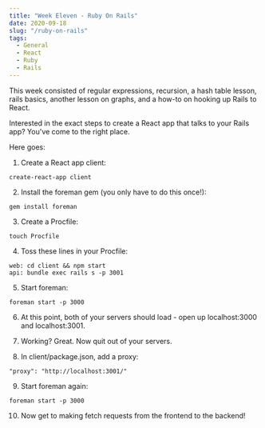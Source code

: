 ```yaml
---
title: "Week Eleven - Ruby On Rails"
date: 2020-09-18
slug: "/ruby-on-rails"
tags:
  - General
  - React
  - Ruby
  - Rails
---
```


This week consisted of regular expressions, recursion, a hash table lesson, rails basics, another lesson on graphs, and a how-to on hooking up Rails to React.

Interested in the exact steps to create a React app that talks to your Rails app? You've come to the right place.

Here goes:

1. Create a React app client:

```
create-react-app client
```

2. Install the foreman gem (you only have to do this once!):

```
gem install foreman
```

3. Create a Procfile:

```
touch Procfile
```

4. Toss these lines in your Procfile:

```
web: cd client && npm start
api: bundle exec rails s -p 3001
```

5. Start foreman:

```
foreman start -p 3000
```

6. At this point, both of your servers should load - open up localhost:3000 and localhost:3001.

7. Working? Great. Now quit out of your servers.

8. In client/package.json, add a proxy:

```
"proxy": "http://localhost:3001/"
```

9. Start foreman again:

```
foreman start -p 3000
```

10. Now get to making fetch requests from the frontend to the backend!
